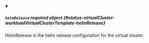 


<details className="config-field" data-expandable="true" open>
<summary>

##### `helmRelease` <span className="config-field-required" data-required="false">required</span> <span className="config-field-type">object</span> <span className="config-field-default"></span> <span className="config-field-enum"></span> {#status-virtualCluster-workloadVirtualClusterTemplate-helmRelease}

HelmRelease is the helm release configuration for the virtual cluster.

</summary>

<PartialHelmReleasereference />


</details>
